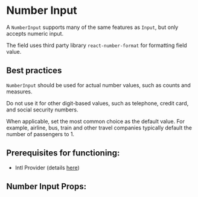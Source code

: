 

# Number Input

A `NumberInput` supports many of the same features as `Input`, but only accepts numeric input.

The field uses third party library `react-number-format` for formatting field value.

## Best practices

`NumberInput` should be used for actual number values, such as counts and measures.

Do not use it for other digit-based values, such as telephone, credit card, and social security numbers.

When applicable, set the most common choice as the default value. For example, airline, bus, train and other travel companies typically default the number of passengers to 1.

## **Prerequisites for functioning**:

- Intl Provider (details [here](/docs/component-library-intl-intl--basic))

<Stories includePrimary={true} />

## Number Input Props:

<ArgsTable of={NumberInput} />
